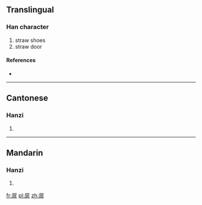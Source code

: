 ==Translingual==

===Han character===
{{Han char|rn=44|rad=尸|as=08|sn=11|four=7721<sub>1</sub>|canj=尸中一卜 (SLMY), X尸中一卜 (XSLMY)}}

# straw shoes
# straw door

====References====
* {{Han ref|kx=0302.290|dkj=07738|dj=0600.100|hdz=20977.060|uh=5C5D|ud=23645|bh=B151|bd=45393}}

----

==Cantonese==

===Hanzi===
{{yue-hanzi|jyut=|y=fei6}}

# {{defn|lang=yue|sort=尸08}}

----

==Mandarin==

===Hanzi===
{{cmn-hanzi|pin=[[fèi]] ([[fei4]])|wg=fei<sup>4</sup>}}

# {{defn|lang=cmn|sort=尸08}}

[[fr:屝]]
[[pl:屝]]
[[zh:屝]]